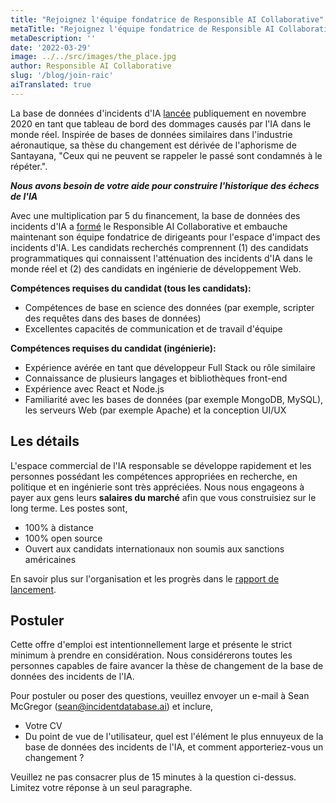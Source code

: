 ```yaml
---
title: "Rejoignez l'équipe fondatrice de Responsible AI Collaborative"
metaTitle: "Rejoignez l'équipe fondatrice de Responsible AI Collaborative"
metaDescription: ''
date: '2022-03-29'
image: ../../src/images/the_place.jpg
author: Responsible AI Collaborative
slug: '/blog/join-raic'
aiTranslated: true
---
```


La base de données d'incidents d'IA [lancée](https://partnershiponai.org/aiincidentdatabase/) publiquement en novembre 2020 en tant que tableau de bord des dommages causés par l'IA dans le monde réel. Inspirée de bases de données similaires dans l'industrie aéronautique, sa thèse du changement est dérivée de l'aphorisme de Santayana, "Ceux qui ne peuvent se rappeler le passé sont condamnés à le répéter.".

**_Nous avons besoin de votre aide pour construire l'historique des échecs de l'IA_**

Avec une multiplication par 5 du financement, la base de données des incidents d'IA a [formé](https://docsend.com/view/47z2whznatd39vf9) le Responsible AI Collaborative et embauche maintenant son équipe fondatrice de dirigeants pour l'espace d'impact des incidents d'IA. Les candidats recherchés comprennent (1) des candidats programmatiques qui connaissent l'atténuation des incidents d'IA dans le monde réel et (2) des candidats en ingénierie de développement Web.

**Compétences requises du candidat (tous les candidats):**

* Compétences de base en science des données (par exemple, scripter des requêtes dans des bases de données)
* Excellentes capacités de communication et de travail d'équipe

**Compétences requises du candidat (ingénierie):**

* Expérience avérée en tant que développeur Full Stack ou rôle similaire
* Connaissance de plusieurs langages et bibliothèques front-end
* Expérience avec React et Node.js
* Familiarité avec les bases de données (par exemple MongoDB, MySQL), les serveurs Web (par exemple Apache) et la conception UI/UX

## Les détails

L'espace commercial de l'IA responsable se développe rapidement et les personnes possédant les compétences appropriées en recherche, en politique et en ingénierie sont très appréciées. Nous nous engageons à payer aux gens leurs **salaires du marché** afin que vous construisiez sur le long terme. Les postes sont,

* 100% à distance
* 100% open source
* Ouvert aux candidats internationaux non soumis aux sanctions américaines

En savoir plus sur l'organisation et les progrès dans le [rapport de lancement](https://docsend.com/view/47z2whznatd39vf9).

## Postuler

Cette offre d'emploi est intentionnellement large et présente le strict minimum à prendre en considération. Nous considérerons toutes les personnes capables de faire avancer la thèse de changement de la base de données des incidents de l'IA.

Pour postuler ou poser des questions, veuillez envoyer un e-mail à Sean McGregor (sean@incidentdatabase.ai) et inclure,

* Votre CV
* Du point de vue de l'utilisateur, quel est l'élément le plus ennuyeux de la base de données des incidents de l'IA, et comment apporteriez-vous un changement ?

Veuillez ne pas consacrer plus de 15 minutes à la question ci-dessus. Limitez votre réponse à un seul paragraphe.